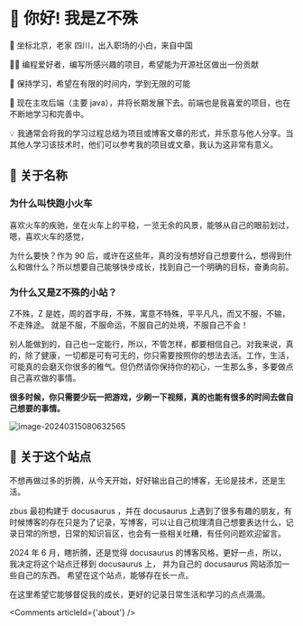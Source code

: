 
# 👋 你好! 我是Z不殊

🧑 坐标北京，老家 四川，出入职场的小白，来自中国

👨‍💻 编程爱好者，编写所感兴趣的项目，希望能为开源社区做出一份贡献

🌱 保持学习，希望在有限的时间内，学到无限的可能

🐛 现在主攻后端（主要 java），并将长期发展下去。前端也是我喜爱的项目，也在不断地学习和完善中。

💡 我通常会将我的学习过程总结为项目或博客文章的形式，并乐意与他人分享。当其他人学习该技术时，他们可以参考我的项目或文章，我认为这非常有意义。

## 🚄 关于名称

### 为什么叫快跑小火车

喜欢火车的疾驰，坐在火车上的平稳，一览无余的风景，能够从自己的眼前划过，嗯，喜欢火车的感觉，

为什么要快？作为 90 后，或许在这些年，真的没有想好自己想要什么，想得到什么和做什么？所以想要自己能够快步成长，找到自己一个明确的目标，奋勇向前。

### 为什么又是Z不殊的小站？
Z不殊，Z 是姓，周的首字母，不殊，寓意不特殊，平平凡凡，而又不服，不输，不走殊途。
就是不服，不服命运，不服自己的处境，不服自己不会！

别人能做到的，自己也一定能行，所以，不管怎样，都要相信自己。对我来说，真的，除了健康，一切都是可有可无的，你只需要按照你的想法去活。工作，生活，可能真的会磨灭你很多的稚气。但仍然请你保持你的初心，一生那么多，多要做点自己喜欢做的事情。

**很多时候，你只需要少玩一把游戏，少刷一下视频，真的也能有很多的时间去做自己想要的事情。**

![image-20240315080632565](https://img.zbus.top/zbus/blog202403150806600.png)

## 🤔 关于这个站点

不想再做过多的折腾，从今天开始，好好输出自己的博客，无论是技术，还是生活。

zbus 最初构建于 docusaurus ，并在 docusaurus 上遇到了很多有趣的朋友，有时候博客的存在只是为了记录，写博客，可以让自己梳理清自己想要表达什么，记录日常的所想，日常的知识盲区，也会有一些相关吐糟，有任何问题欢迎留言。

2024 年 6 月，瞎折腾，还是觉得 docusaurus 的博客风格，更好一点，所以，我决定将这个站点迁移到 docusaurus 上， 并为自己的 docusaurus 网站添加一些自己的东西。
希望在这个站点，能够存在长一点。

在这里希望它能够督促我的成长，更好的记录日常生活和学习的点点滴滴。

<Comments articleId={'about'} />
